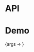 
<Meta title="Packages/Field" component={FieldContainer} />

# API

<ArgsTable />

# Demo

<Canvas>
  <Story
    name="Field"
    args={{ as: 'hook', isDescribed: true, hasMessage: true }}
    argTypes={{
      as: { options: ['container', 'hook'], control: 'radio', table: { category: 'Story' } },
      isDescribed: { table: { category: 'Story' } },
      hasMessage: { table: { category: 'Story' } }
    }}
  >
    {args => <FieldStory {...args} />}
  </Story>
</Canvas>
